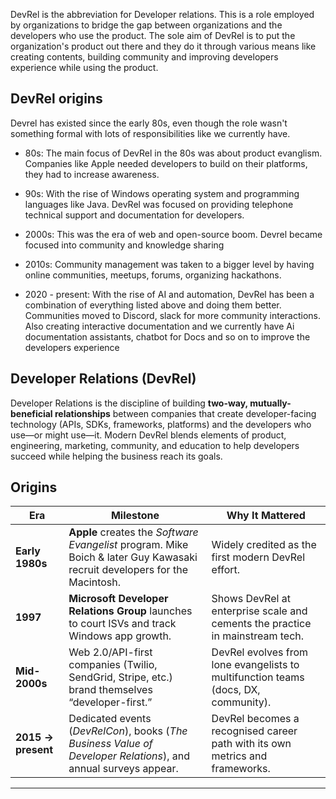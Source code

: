 
DevRel is the abbreviation for Developer relations. This is a role employed by organizations to
bridge the gap between organizations and the developers who use the product. The sole aim of DevRel is to put the organization's product out there and they do it through various means like creating contents, building community and improving developers experience while using the product.

## DevRel origins

Devrel has existed since the early 80s, even though the role wasn't something formal with lots of responsibilities like we currently have.

- 80s: The main focus of DevRel in the 80s was about product evanglism. Companies like Apple needed developers to build on their platforms, they had to increase awareness.

- 90s: With the rise of Windows operating system and programming languages like Java. DevRel was focused on providing telephone technical support and documentation for developers.

- 2000s: This was the era of web and open-source boom. Devrel became focused into community and knowledge sharing

- 2010s: Community management was taken to a bigger level by having online communities, meetups, forums, organizing hackathons.

- 2020 - present: With the rise of AI and automation, DevRel has been a combination of everything listed above and doing them better. Communities moved to Discord, slack for more community interactions. Also creating interactive documentation and we currently have Ai documentation assistants, chatbot for Docs and so on to improve the developers experience

## Developer Relations (DevRel)

Developer Relations is the discipline of building **two-way, mutually-beneficial relationships** between companies that create developer-facing technology (APIs, SDKs, frameworks, platforms) and the developers who use—or might use—it. 
Modern DevRel blends elements of product, engineering, marketing, community, and education to help developers succeed while helping the business reach its goals.


## Origins

| Era | Milestone | Why It Mattered |
|-----|-----------|-----------------|
| **Early 1980s** | **Apple** creates the *Software Evangelist* program. Mike Boich & later Guy Kawasaki recruit developers for the Macintosh. | Widely credited as the first modern DevRel effort. |
| **1997** | **Microsoft Developer Relations Group** launches to court ISVs and track Windows app growth. | Shows DevRel at enterprise scale and cements the practice in mainstream tech. |
| **Mid-2000s** | Web 2.0/API-first companies (Twilio, SendGrid, Stripe, etc.) brand themselves “developer-first.” | DevRel evolves from lone evangelists to multifunction teams (docs, DX, community). |
| **2015 → present** | Dedicated events (*DevRelCon*), books (*The Business Value of Developer Relations*), and annual surveys appear. | DevRel becomes a recognised career path with its own metrics and frameworks. |

---
